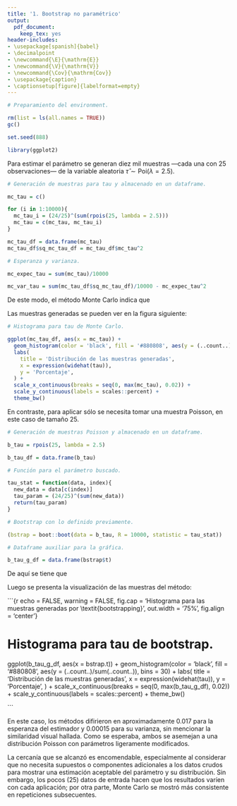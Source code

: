 ---
title: '1. Bootstrap no paramétrico'
output: 
  pdf_document: 
    keep_tex: yes
header-includes:
- \usepackage[spanish]{babel}
- \decimalpoint
- \newcommand{\E}{\mathrm{E}}
- \newcommand{\V}{\mathrm{V}}
- \newcommand{\Cov}{\mathrm{Cov}}
- \usepackage{caption}
- \captionsetup[figure]{labelformat=empty}
---

\hrule

\vfill

\newpage

```{r include = FALSE}

# Preparamiento del environment.

rm(list = ls(all.names = TRUE))
gc()

set.seed(888)

library(ggplot2)

```

\subsection{\textbf{a.} Método Monte Carlo}

Para estimar el parámetro se generan diez mil muestras ---cada una con 25 observaciones--- de la variable aleatoria $\displaystyle\widehat{\tau} \sim \text{Poi}(\lambda = 2.5)$.

```{r include = FALSE}

# Generación de muestras para tau y almacenado en un dataframe.

mc_tau = c()

for (i in 1:10000){
  mc_tau_i = (24/25)^(sum(rpois(25, lambda = 2.5)))
  mc_tau = c(mc_tau, mc_tau_i)
}

mc_tau_df = data.frame(mc_tau)
mc_tau_df$sq_mc_tau_df = mc_tau_df$mc_tau^2

# Esperanza y varianza.

mc_expec_tau = sum(mc_tau)/10000

mc_var_tau = sum(mc_tau_df$sq_mc_tau_df)/10000 - mc_expec_tau^2

```

De este modo, el método Monte Carlo indica que

\begin{align*}
\E\left[\widehat{\tau}\right]&\approx\frac{\sum_{i=i}^{10000}\widehat{\tau}_i}{10000} & &\& & \V\left[\widehat{\tau}\right] &= \E\left[\widehat{\tau}^2\right]-\E\left[\widehat{\tau}\right]^2\\
&= `r format(round(mc_expec_tau, digits = 7), nsmall = 7)`, & & & &\approx `r format(round(mc_var_tau, digits = 7), nsmall = 7)`.
\end{align*}

Las muestras generadas se pueden ver en la figura siguiente:

```{r echo = FALSE, warning = FALSE, fig.cap = 'Histograma para las muestras generadas por Monte Carlo', out.width = '75%', fig.align = 'center'}

# Histograma para tau de Monte Carlo.

ggplot(mc_tau_df, aes(x = mc_tau)) +
  geom_histogram(color = 'black', fill = '#880808', aes(y = (..count..)/sum(..count..)), bins = 30) +
  labs(
    title = 'Distribución de las muestras generadas',
    x = expression(widehat(tau)),
    y = 'Porcentaje',
  ) +
  scale_x_continuous(breaks = seq(0, max(mc_tau), 0.02)) +
  scale_y_continuous(labels = scales::percent) +
  theme_bw()

```

\subsection{\textbf{b.} \textit{Bootstrap} no paramétrico}

En contraste, para aplicar \textit{bootstrap} sólo se necesita tomar una muestra Poisson, en este caso de tamaño 25.

```{r echo = FALSE}

# Generación de muestras Poisson y almacenado en un dataframe.

b_tau = rpois(25, lambda = 2.5)

b_tau_df = data.frame(b_tau)

# Función para el parámetro buscado.

tau_stat = function(data, index){
  new_data = data[c(index)]
  tau_param = (24/25)^(sum(new_data))
  return(tau_param)
}

# Bootstrap con lo definido previamente.

(bstrap = boot::boot(data = b_tau, R = 10000, statistic = tau_stat))

# Dataframe auxiliar para la gráfica.

b_tau_g_df = data.frame(bstrap$t)

```

De aquí se tiene que

\begin{align*}
\E\left[\widehat{\tau}\right] &= `r format(round(bstrap$t0, digits = 7), nsmall = 7)` & &\land & \V\left[\widehat{\tau}\right] &= `r format(round(var(bstrap$t), digits = 7), nsmall = 7)`.
\end{align*}

Luego se presenta la visualización de las muestras del método:

```{r echo = FALSE, warning = FALSE, fig.cap = 'Histograma para las muestras generadas por \\textit{bootstrapping}', out.width = '75%', fig.align = 'center'}

# Histograma para tau de bootstrap.

ggplot(b_tau_g_df, aes(x = bstrap.t)) +
  geom_histogram(color = 'black', fill = '#880808', aes(y = (..count..)/sum(..count..)), bins = 30) +
  labs(
    title = 'Distribución de las muestras generadas',
    x = expression(widehat(tau)),
    y = 'Porcentaje',
  ) +
  scale_x_continuous(breaks = seq(0, max(b_tau_g_df), 0.02)) +
  scale_y_continuous(labels = scales::percent) +
  theme_bw()

```

En este caso, los métodos difirieron en aproximadamente 0.017 para la esperanza del estimador y 0.00015 para su varianza, sin mencionar la similaridad visual hallada. Como se esperaba, ambos se asemejan a una distribución Poisson con parámetros ligeramente modificados.

La cercanía que se alcanzó es encomendable, especialmente al considerar que \textit{bootstrap} no necesita supuestos o componentes adicionales a los datos crudos para mostrar una estimación aceptable del parámetro y su distribución. Sin embargo, los pocos (25) datos de entrada hacen que los resultados varíen con cada aplicación; por otra parte, Monte Carlo se mostró más consistente en repeticiones subsecuentes.

\newpage
